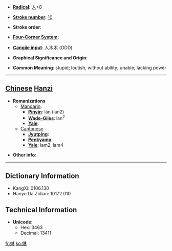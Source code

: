 * '''[[Wiktionary:Chinese radical index| Radical]]''': [[Wiktionary:Chinese radical index 人|人]]+8

* '''[[Wiktionary:Chinese total strokes index|Stroke number]]''': [[Wiktionary:Chinese total strokes index 10|10]]

* '''Stroke order''': 

* '''[[Wiktionary:Chinese four corner index|Four-Corner System]]''': 

* '''[[Wiktionary:Chinese Cangjie index|Cangjie input]]''': 人木木 (ODD)

* '''Graphical Significance and Origin''': 

* '''Common Meaning''': stupid; loutish, without ability; unable; lacking power

----

== [[Chinese]] [[Hanzi]] ==

* '''Romanizations'''
** [[Mandarin]]:
*** '''[[Pinyin]]''': lán (lan2)
*** '''[[Wade-Giles]]''': lan<sup>2</sup>
*** '''[[Yale]]''': 
**[[Cantonese]]
***'''[[Jyutping]]''':
***'''[[Penkyamp]]''': 
***'''[[Yale]]''': lam2, lam4

* '''Other info''': 

----

== Dictionary Information ==

* KangXi: 0106.130
* Hanyu Da Zidian: 10172.010

== Technical Information ==

* '''Unicode''':
** Hex: 3463
** Decimal: 13411

[[fr:㑣]]
[[ko:㑣]]